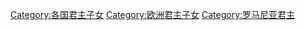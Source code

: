 [[Category:各国君主子女|Category:各国君主子女]]
[[Category:欧洲君主子女|Category:欧洲君主子女]]
[[Category:罗马尼亚君主|Category:罗马尼亚君主]]